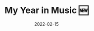 ---
title: "My Year in Music 🆕"
date: 2022-02-15
class: "year-in-music-project"
static: true
link: "my-year-in-music/"
---